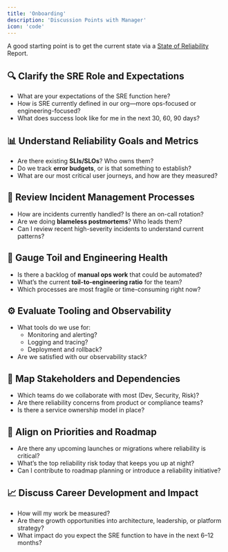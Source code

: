 ```yaml
---
title: 'Onboarding'
description: 'Discussion Points with Manager'
icon: 'code'
---
```


A good starting point is to get the current state via a [State of Reliability](state_of_reliability) Report.


## 🔍 Clarify the SRE Role and Expectations
- What are your expectations of the SRE function here?
- How is SRE currently defined in our org—more ops-focused or engineering-focused?
- What does success look like for me in the next 30, 60, 90 days?

## 📊 Understand Reliability Goals and Metrics
- Are there existing **SLIs/SLOs**? Who owns them?
- Do we track **error budgets**, or is that something to establish?
- What are our most critical user journeys, and how are they measured?

## 🚨 Review Incident Management Processes
- How are incidents currently handled? Is there an on-call rotation?
- Are we doing **blameless postmortems**? Who leads them?
- Can I review recent high-severity incidents to understand current patterns?

## 🧯 Gauge Toil and Engineering Health
- Is there a backlog of **manual ops work** that could be automated?
- What’s the current **toil-to-engineering ratio** for the team?
- Which processes are most fragile or time-consuming right now?

## ⚙️ Evaluate Tooling and Observability
- What tools do we use for:
  - Monitoring and alerting?
  - Logging and tracing?
  - Deployment and rollback?
- Are we satisfied with our observability stack?

## 🤝 Map Stakeholders and Dependencies
- Which teams do we collaborate with most (Dev, Security, Risk)?
- Are there reliability concerns from product or compliance teams?
- Is there a service ownership model in place?

## 🧭 Align on Priorities and Roadmap
- Are there any upcoming launches or migrations where reliability is critical?
- What’s the top reliability risk today that keeps you up at night?
- Can I contribute to roadmap planning or introduce a reliability initiative?

## 📈 Discuss Career Development and Impact
- How will my work be measured?
- Are there growth opportunities into architecture, leadership, or platform strategy?
- What impact do you expect the SRE function to have in the next 6–12 months?